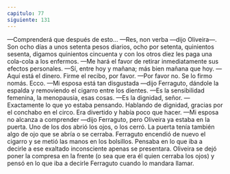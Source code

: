 ```yaml
---
capitulo: 77
siguiente: 131
---
```


—Comprenderá que después de esto...
—Res, non verba —dijo Oliveira—. Son ocho días a unos setenta pesos
diarios, ocho por setenta, quinientos sesenta, digamos quinientos cincuenta y con
los otros diez les paga una cola-cola a los enfermos.
—Me hará el favor de retirar inmediatamente sus efectos personales.
—Sí, entre hoy y mañana; más bien mañana que hoy.
—Aquí está el dinero. Firme el recibo, por favor.
—Por favor no. Se lo firmo nomás. Ecco.
—Mi esposa está tan disgustada —dijo Ferraguto, dándole la espalda y
removiendo el cigarro entre los dientes.
—Es la sensibilidad femenina, la menopausia, esas cosas.
—Es la dignidad, señor.
—Exactamente lo que yo estaba pensando. Hablando de dignidad, gracias por
el conchabo en el circo. Era divertido y había poco que hacer.
—Mi esposa no alcanza a comprender —dijo Ferraguto, pero Oliveira ya
estaba en la puerta. Uno de los dos abrió los ojos, o los cerró. La puerta tenía
también algo de ojo que se abría o se cerraba. Ferraguto encendió de nuevo el
cigarro y se metió las manos en los bolsillos. Pensaba en lo que iba a decirle a ese
exaltado inconsciente apenas se presentara. Oliveira se dejó poner la compresa
en la frente (o sea que era él quien cerraba los ojos) y pensó en lo que iba a decirle
Ferraguto cuando lo mandara llamar.

